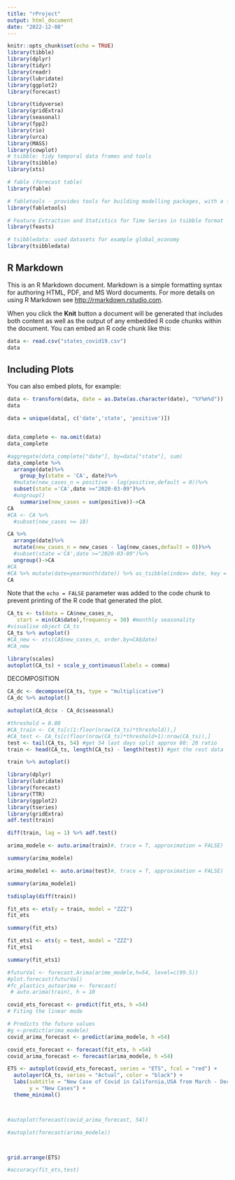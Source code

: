 ```yaml
---
title: "rProject"
output: html_document
date: "2022-12-08"
---
```


```r
knitr::opts_chunk$set(echo = TRUE)
library(tibble)
library(dplyr)
library(tidyr)
library(readr)
library(lubridate)
library(ggplot2)
library(forecast)

library(tidyverse)
library(gridExtra)
library(seasonal)
library(fpp2)
library(rio)
library(urca)
library(MASS)
library(cowplot)
# tsibble: tidy temporal data frames and tools
library(tsibble)
library(xts)

# fable (forecast table)
library(fable)

# fabletools - provides tools for building modelling packages, with a focus on time series forecasting
library(fabletools)

# Feature Extraction and Statistics for Time Series in tsibble format
library(feasts)

# tsibbledata: used datasets for example global_economy
library(tsibbledata)
```

## R Markdown

This is an R Markdown document. Markdown is a simple formatting syntax for authoring HTML, PDF, and MS Word documents. For more details on using R Markdown see <http://rmarkdown.rstudio.com>.

When you click the **Knit** button a document will be generated that includes both content as well as the output of any embedded R code chunks within the document. You can embed an R code chunk like this:

```r
data <- read.csv("states_covid19.csv")
data
```

## Including Plots

You can also embed plots, for example:

```r
data <- transform(data, date = as.Date(as.character(date), "%Y%m%d"))
data
```


```r
data = unique(data[, c('date','state', 'positive')])
```


```r
```


```r
data_complete <- na.omit(data)
data_complete
```
```r
#aggregate(data_complete["date"], by=data["state"], sum)
data_complete %>%
  arrange(date)%>%
	group_by(state = 'CA', date)%>%
  #mutate(new_cases_n = positive - lag(positive,default = 0))%>%
  subset(state ='CA',date >="2020-03-09")%>%
  #ungroup()
	summarise(new_cases = sum(positive))->CA
CA
#CA <- CA %>% 
  #subset(new_cases >= 18)

```


```r
CA %>%
  arrange(date)%>%
  mutate(new_cases_n = new_cases - lag(new_cases,default = 0))%>%
  #subset(state ='CA',date >="2020-03-09")%>%
  ungroup()->CA
#CA
#CA %>% mutate(date=yearmonth(date)) %>% as_tsibble(index= date, key = new_cases_n)->CA
CA
```

Note that the `echo = FALSE` parameter was added to the code chunk to prevent printing of the R code that generated the plot.
```r
CA_ts <- ts(data = CA$new_cases_n,
   start = min(CA$date),frequency = 30) #monthly seasonality 
#visualise object CA_ts
CA_ts %>% autoplot()
#CA_new <- xts(CA$new_cases_n, order.by=CA$date)
#CA_new

```



```r
library(scales)
autoplot(CA_ts) + scale_y_continuous(labels = comma)
```

DECOMPOSITION
```r
CA_dc <- decompose(CA_ts, type = "multiplicative")
CA_dc %>% autoplot()
```

```r
autoplot(CA_dc$x - CA_dc$seasonal)
```

```r
#threshold = 0.80
#CA_train <- CA_ts[c(1:floor(nrow(CA_ts)*threshold)),]
#CA_test <- CA_ts[c(floor(nrow(CA_ts)*threshold+1):nrow(CA_ts)),]
test <- tail(CA_ts, 54) #get 54 last days split approx 80: 20 ratio
train <- head(CA_ts, length(CA_ts) - length(test)) #get the rest data
```
```r
train %>% autoplot()
```
```r
library(dplyr)
library(lubridate)
library(forecast)
library(TTR)
library(ggplot2)
library(tseries)
library(gridExtra)
adf.test(train)
```
```r
diff(train, lag = 1) %>% adf.test()
```


```r
arima_modele <- auto.arima(train)#, trace = T, approximation = FALSE)
```

```r

summary(arima_modele)
```

```r
arima_modele1 <- auto.arima(test)#, trace = T, approximation = FALSE)
```
```r
summary(arima_modele1)
```

```r
tsdisplay(diff(train))
```
```r
fit_ets <- ets(y = train, model = "ZZZ")
fit_ets
```
```r
summary(fit_ets)
```
```r
fit_ets1 <- ets(y = test, model = "ZZZ")
fit_ets1
```
```r
summary(fit_ets1)
```

```r
#futurVal <- forecast.Arima(arime_modele,h=54, level=c(99.5))
#plot.forecast(futurVal)
#fc_plastics_autoarima <- forecast(
 # auto.arima(train), h = 10

covid_ets_forecast <- predict(fit_ets, h =54)
# Fiting the linear mode

# Predicts the future values
#g <-predict(arima_modele)
covid_arima_forecast <- predict(arima_modele, h =54)
```
```r
covid_ets_forecast <- forecast(fit_ets, h =54)
covid_arima_forecast <- forecast(arima_modele, h =54)
```

```r
ETS <- autoplot(covid_ets_forecast, series = "ETS", fcol = "red") +
  autolayer(CA_ts, series = "Actual", color = "black") + 
  labs(subtitle = "New Case of Covid in California,USA from March - December 2020",
       y = "New Cases") +
  theme_minimal()



#autoplot(forecast(covid_arima_forecast, 54))

#autoplot(forecast(arima_modele))



grid.arrange(ETS)
```
```r
#accuracy(fit_ets,test)
```

